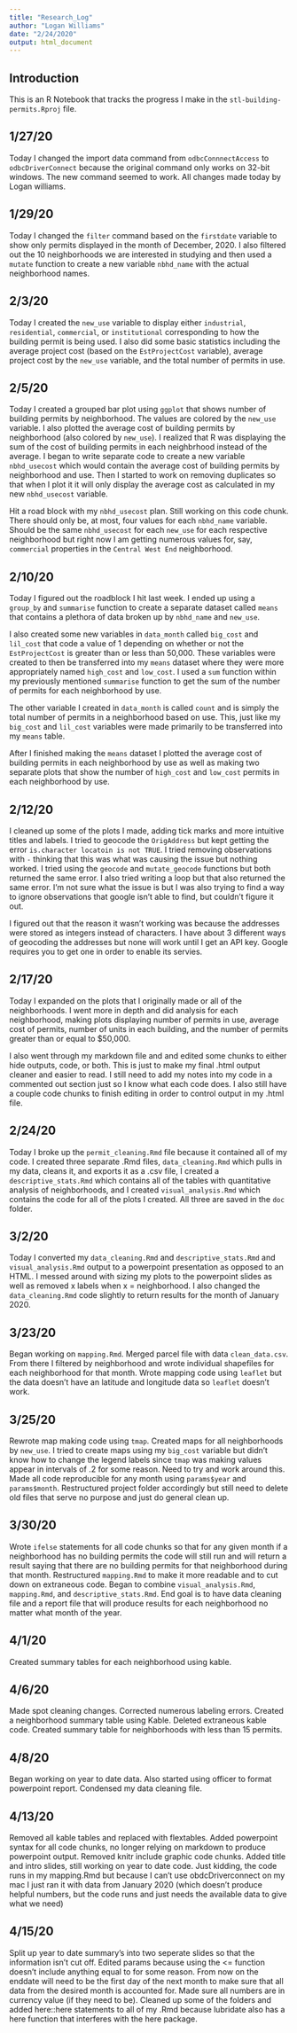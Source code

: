 ```yaml
---
title: "Research_Log"
author: "Logan Williams"
date: "2/24/2020"
output: html_document
---
```

## Introduction

This is an R Notebook that tracks the progress I make in the `stl-building-permits.Rproj` file. 

## 1/27/20
Today I changed the import data command from `odbcConnnectAccess` to `odbcDriverConnect` because the original command only works on 32-bit windows. The new command seemed to work. All changes made today by Logan williams.

## 1/29/20
Today I changed the `filter` command based on the `firstdate` variable to show only permits displayed in the month of December, 2020. I also filtered out the 10 neighborhoods we are interested in studying and then used a `mutate` function to create a new variable `nbhd_name` with the actual neighborhood names. 

## 2/3/20
Today I created the `new_use` variable to display either `industrial`, `residential`, `commercial`, or `institutional` corresponding to how the building permit is being used. I also did some basic statistics including the average project cost (based on the `EstProjectCost` variable), average project cost by the `new_use` variable, and the total number of permits in use. 

## 2/5/20
Today I created a grouped bar plot using `ggplot` that shows number of building permits by neighborhood. The values are colored by the `new_use` variable. I also plotted the average cost of building permits by neighborhood (also colored by `new_use`). I realized that R was displaying the sum of the cost of building permits in each neighbrhood instead of the average. I began to write separate code to create a new variable `nbhd_usecost` which would contain the average cost of building permits by neighborhood and use. Then I started to work on removing duplicates so that when I plot it it will only display the average cost as calculated in my new `nbhd_usecost` variable. 

Hit a road block with my `nbhd_usecost` plan. Still working on this code chunk. There should only be, at most, four values for each `nbhd_name` variable. Should be the same `nbhd_usecost` for each `new_use` for each respective neighborhood but right now I am getting numerous values for, say, `commercial` properties in the `Central West End` neighborhood. 

## 2/10/20
Today I figured out the roadblock I hit last week. I ended up using a `group_by` and `summarise` function to create a separate dataset called `means` that contains a plethora of data broken up by `nbhd_name` and `new_use`. 

I also created some new variables in `data_month` called `big_cost` and `lil_cost` that code a value of 1 depending on whether or not the `EstProjectCost` is greater than or less than 50,000. These variables were created to then be transferred into my `means` dataset where they were more appropriately named `high_cost` and `low_cost`. I used a `sum` function within my previously mentioned `summarise` function to get the sum of the number of permits for each neighborhood by use. 

The other variable I created in `data_month` is called `count` and is simply the total number of permits in a neighborhood based on use. This, just like my `big_cost` and `lil_cost` variables were made primarily to be transferred into my `means` table.

After I finished making the `means` dataset I plotted the average cost of building permits in each neighborhood by use as well as making two separate plots that show the number of `high_cost` and `low_cost` permits in each neighborhood by use. 

## 2/12/20

I cleaned up some of the plots I made, adding tick marks and more intuitive titles and labels. I tried to geocode the `OrigAddress` but kept getting the error `is.character locatoin is not TRUE`. I tried removing observations with `-` thinking that this was what was causing the issue but nothing worked. I tried using the `geocode` and `mutate_geocode` functions but both returned the same error. I also tried writing a loop but that also returned the same error. I'm not sure what the issue is but I was also trying to find a way to ignore observations that google isn't able to find, but couldn't figure it out. 

I figured out that the reason it wasn't working was because the addresses were stored as integers instead of characters. I have about 3 different ways of geocoding the addresses but none will work until I get an API key. Google requires you to get one in order to enable its servies. 

## 2/17/20

Today I expanded on the plots that I originally made or all of the neighborhoods. I went more in depth and did analysis for each neighborhood, making plots displaying number of permits in use, average cost of permits, number of units in each building, and the number of permits greater than or equal to $50,000.

I also went through my markdown file and and edited some chunks to either hide outputs, code, or both. This is just to make my final .html output cleaner and easier to read. I still need to add my notes into my code in a commented out section just so I know what each code does. I also still have a couple code chunks to finish editing in order to control output in my .html file. 

## 2/24/20

Today I broke up the `permit_cleaning.Rmd` file because it contained all of my code. I created three separate .Rmd files, `data_cleaning.Rmd` which pulls in my data, cleans it, and exports it as a .csv file, I created a `descriptive_stats.Rmd` which contains all of the tables with quantitative analysis of neighborhoods, and I created `visual_analysis.Rmd` which contains the code for all of the plots I created. All three are saved in the `doc` folder.

## 3/2/20

Today I converted my `data_cleaning.Rmd` and `descriptive_stats.Rmd` and `visual_analysis.Rmd` output to a powerpoint presentation as opposed to an HTML. I messed around with sizing my plots to the powerpoint slides as well as removed x labels when x = neighborhood. I also changed the `data_cleaning.Rmd` code slightly to return results for the month of January 2020. 

## 3/23/20

Began working on `mapping.Rmd`. Merged parcel file with data `clean_data.csv`. From there I filtered by neighborhood and wrote individual shapefiles for each neighborhood for that month. Wrote mapping code using `leaflet` but the data doesn't have an latitude and longitude data so `leaflet` doesn't work.

## 3/25/20

Rewrote map making code using `tmap`. Created maps for all neighborhoods by `new_use`. I tried to create maps using my `big_cost` variable but didn't know how to change the legend labels since `tmap` was making values appear in intervals of .2 for some reason. Need to try and work around this. Made all code reproducible for any month using `params$year` and `params$month`. Restructured project folder accordingly but still need to delete old files that serve no purpose and just do general clean up.

## 3/30/20

Wrote `ifelse` statements for all code chunks so that for any given month if a neighborhood has no building permits the code will still run and will return a result saying that there are no building permits for that neighborhood during that month. Restructured `mapping.Rmd` to make it more readable and to cut down on extraneous code. Began to combine `visual_analysis.Rmd`, `mapping.Rmd`, and `descriptive_stats.Rmd`. End goal is to have data cleaning file and a report file that will produce results for each neighborhood no matter what month of the year.

## 4/1/20

Created summary tables for each neighborhood using kable.

## 4/6/20

Made spot cleaning changes. Corrected numerous labeling errors. Created a neighborhood summary table using Kable. Deleted extraneous kable code. Created summary table for neighborhoods with less than 15 permits.

## 4/8/20

Began working on year to date data. Also started using officer to format powerpoint report. Condensed my data cleaning file.

## 4/13/20

Removed all kable tables and replaced with flextables. Added powerpoint syntax for all code chunks, no longer relying on markdown to produce powerpoint output. Removed knitr include graphic code chunks. Added title and intro slides, still working on year to date code. Just kidding, the code runs in my mapping.Rmd but because I can't use obdcDriverconnect on my mac I just ran it with data from January 2020 (which doesn't produce helpful numbers, but the code runs and just needs the available data to give what we need)

## 4/15/20

Split up year to date summary's into two seperate slides so that the information isn't cut off. Edited params because using the <= function doesn't include anything equal to for some reason. From now on the enddate will need to be the first day of the next month to make sure that all data from the desired month is accounted for. Made sure all numbers are in currency value (if they need to be). Cleaned up some of the folders and added here::here statements to all of my .Rmd because lubridate also has a here function that interferes with the here package. 
